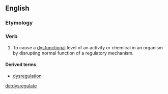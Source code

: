 ==English==

===Etymology===
{{prefix|dys|regulate}}

===Verb===
{{en-verb|dysregulat|es}}

# {{biology}} To cause a [[dysfunctional]] level of an activity or chemical in an organism by disrupting normal function of a regulatory mechanism.

====Derived terms====
* [[dysregulation]]

[[de:dysregulate]]